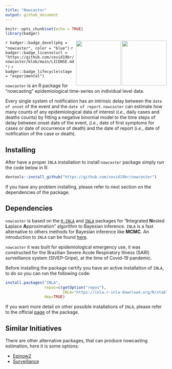 ```yaml
---
title: "Nowcaster"
output: github_document
---
```


```r
knitr::opts_chunk$set(echo = TRUE)
library(badger)
```


<a href='https://github.com/covid19br/nowcaster'><img src='man/figures/nowcaster.png' align="right" width="140" /></a> <a href='https://github.com/covid19br/nowcaster'><img src='man/figures/nowcaster_rev.png' align="right" width="140" /></a>

<!-- badges: start -->
<!-- `r badger::badge_cran_checks(pkg = NULL)` -->
<!-- `r badger::badge_dependencies(pkg = NULL)` -->
`r badger::badge_devel(pkg = "nowcaster", color = "blue")`
`r badger::badge_license(url = "https://github.com/covid19br/nowcaster/blob/main/LICENSE.md")`
`r badger::badge_lifecycle(stage = "experimental")`
<!-- badges: end -->

`nowcaster` is an R package for “nowcasting” epidemiological time-series on individual level data.

Every single system of notification has an intrinsic delay between the `date of onset` of the event and the `date of report`. 
`nowcaster` can estimate how many counts of any epidemiological data of interest
(*i.e.*, daily cases and deaths counts) by fitting a negative binomial
model to the time steps of delay between onset date of the event,
(*i.e.*, date of first symptoms for cases or date of occurrence of
death) and the date of report (*i.e.*, date of notification of the case
or death).

## Installing

After have a proper `INLA` installation to install `nowcaster` package simply run the code below in R:

``` r
devtools::install_github("https://github.com/covid19br/nowcaster")
```
If you have any problem installing, please refer to next section on the dependencies of the package.

## Dependencies

`nowcaster` is based on the
[`R-INLA`](https://www.r-inla.org/download-install)
and
[`INLA`](https://inla.r-inla-download.org/r-inla.org/doc/inla-manual/inla-manual.pdf)
packages for “**I**ntegrated **N**ested **L**aplace **A**pproximation”
algorithm to Bayesian inference. `INLA` is a fast alternative to others
methods for Bayesian inference like **MCMC**. An introduction to `INLA`
can be found
[here](https://becarioprecario.bitbucket.io/inla-gitbook/index.html).

`nowcaster` it was built for epidemiological emergency use, it was
constructed for the Brazilian Severe Acute Respiratory Illness (SARI)
surveillance system (SIVEP-Gripe), at the time of Covid-19 pandemic.

Before installing the package certify you have an active installation of `INLA`, 
to do so you can run the following code:

``` r 
install.packages("INLA",
                 repos=c(getOption("repos"),
                         INLA="https://inla.r-inla-download.org/R/stable"), 
                 dep=TRUE)
```

If you want more detail on other possible installations of `INLA`, please refer to the official [page](https://www.r-inla.org/download-install) of the package.

## Similar Initiatives

There are other alternative packages, that can produce nowcasting estimation, here it is some options:

* [Epinow2](https://epiforecasts.io/EpiNow/)
* [Surveillance](https://surveillance.r-forge.r-project.org/pkgdown/index.html)

